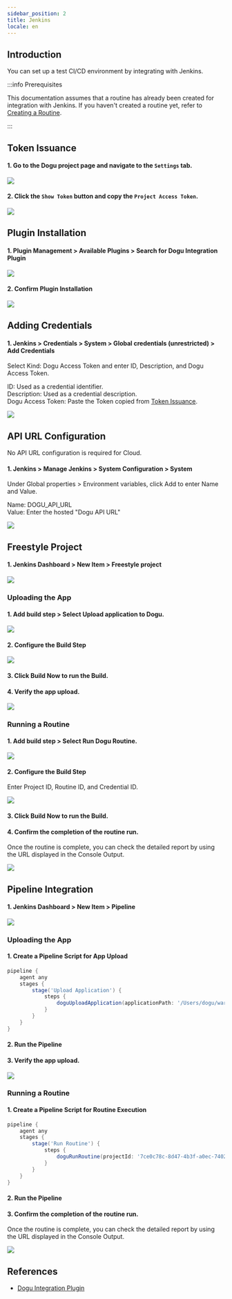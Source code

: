 ```yaml
---
sidebar_position: 2
title: Jenkins
locale: en
---
```






<CloudBadge />
<ProfessionalBadge />

## Introduction

You can set up a test CI/CD environment by integrating with Jenkins.

:::info Prerequisites

This documentation assumes that a routine has already been created for integration with Jenkins. If you haven't created a routine yet, refer to [Creating a Routine](/routine/routines/editor).

:::

## Token Issuance

#### 1. Go to the Dogu project page and navigate to the `Settings` tab.

<img src={github_move_dogu_project_settings} />

#### 2. Click the `Show Token` button and copy the `Project Access Token`.

<img src={github_create_dogu_project_token} />

## Plugin Installation

#### 1. Plugin Management > Available Plugins > Search for Dogu Integration Plugin

<img src={jenkins_search_plugin} />

#### 2. Confirm Plugin Installation

<img src={jenkins_installed_plugin} />

## Adding Credentials

#### 1. Jenkins > Credentials > System > Global credentials (unrestricted) > Add Credentials

Select Kind: Dogu Access Token and enter ID, Description, and Dogu Access Token.

ID: Used as a credential identifier.  
Description: Used as a credential description.  
Dogu Access Token: Paste the Token copied from [Token Issuance](#token-issuance).

<img src={jenkins_new_credential} />

## API URL Configuration

<Tabs groupId="edition" defaultValue="cloud" queryString>
<TabItem value="cloud" label="Cloud" default>

No API URL configuration is required for Cloud.

</TabItem>

<TabItem value="self-hosted" label="Self-Hosted">

#### 1. Jenkins > Manage Jenkins > System Configuration > System

Under Global properties > Environment variables, click Add to enter Name and Value.

Name: DOGU_API_URL  
Value: Enter the hosted "Dogu API URL"

<img src={jenkins_set_api_url} />

</TabItem>
</Tabs>

## Freestyle Project

#### 1. Jenkins Dashboard > New Item > Freestyle project

<img src={jenkins_create_freestyle} />

### Uploading the App

#### 1. Add build step > Select Upload application to Dogu.

<img src={jenkins_new_upload_application} />

#### 2. Configure the Build Step

<img src={jenkins_build_upload_application} />

#### 3. Click Build Now to run the Build.

#### 4. Verify the app upload.

<img src={github_action_upload_app} />

### Running a Routine

#### 1. Add build step > Select Run Dogu Routine.

<img src={jenkins_new_build_step} />

#### 2. Configure the Build Step

Enter Project ID, Routine ID, and Credential ID.

<img src={jenkins_set_build_step} />

#### 3. Click Build Now to run the Build.

#### 4. Confirm the completion of the routine run.

Once the routine is complete, you can check the detailed report by using the URL displayed in the Console Output.

<img src={jenkins_done_build_step} />

## Pipeline Integration

#### 1. Jenkins Dashboard > New Item > Pipeline

<img src={jenkins_create_pipeline} />

### Uploading the App

#### 1. Create a Pipeline Script for App Upload

```groovy
pipeline {
    agent any
    stages {
        stage('Upload Application') {
            steps {
                doguUploadApplication(applicationPath: '/Users/dogu/warehouseinvasion.apk', projectId: '7ce0c78c-8d47-4b3f-a0ec-7402d14a5c08', credentialsId: 'Simple Project Access Token')
            }
        }
    }
}
```

#### 2. Run the Pipeline

#### 3. Verify the app upload.

<img src={github_action_upload_app} />

### Running a Routine

#### 1. Create a Pipeline Script for Routine Execution

```groovy
pipeline {
    agent any
    stages {
        stage('Run Routine') {
            steps {
                doguRunRoutine(projectId: '7ce0c78c-8d47-4b3f-a0ec-7402d14a5c08', routineId: '88db71bc-f6d8-4a20-8e92-50fc1477a3da', credentialsId: 'Simple Project Access Token')
            }
        }
    }
}
```

#### 2. Run the Pipeline

#### 3. Confirm the completion of the routine run.

Once the routine is complete, you can check the detailed report by using the URL displayed in the Console Output.

<img src={jenkins_done_pipeline} />

## References

- [Dogu Integration Plugin](https://plugins.jenkins.io/dogu-integration/)
